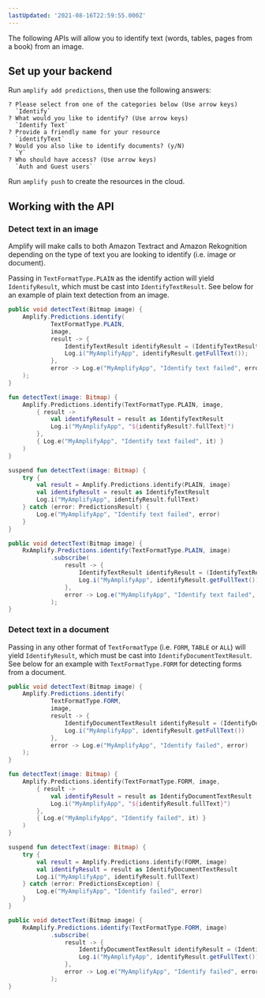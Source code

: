 ```yaml
---
lastUpdated: '2021-08-16T22:59:55.000Z'
---
```

The following APIs will allow you to identify text (words, tables, pages from a book) from an image.

## Set up your backend

Run `amplify add predictions`, then use the following answers:

```console
? Please select from one of the categories below (Use arrow keys)
  `Identify`
? What would you like to identify? (Use arrow keys)
  `Identify Text`
? Provide a friendly name for your resource
  `identifyText`
? Would you also like to identify documents? (y/N)
  `Y`
? Who should have access? (Use arrow keys)
  `Auth and Guest users`
```

Run `amplify push` to create the resources in the cloud.

## Working with the API

### Detect text in an image

Amplify will make calls to both Amazon Textract and Amazon Rekognition depending on the type of text you are looking to identify (i.e. image or document).

Passing in `TextFormatType.PLAIN` as the identify action will yield `IdentifyResult`, which must be cast into `IdentifyTextResult`. See below for an example of plain text detection from an image.

<BlockSwitcher>
<Block name="Java">

```java
public void detectText(Bitmap image) {
    Amplify.Predictions.identify(
            TextFormatType.PLAIN,
            image,
            result -> {
                IdentifyTextResult identifyResult = (IdentifyTextResult) result;
                Log.i("MyAmplifyApp", identifyResult.getFullText());
            },
            error -> Log.e("MyAmplifyApp", "Identify text failed", error)
    );
}
```

</Block>
<Block name="Kotlin - Callbacks">

```kotlin
fun detectText(image: Bitmap) {
    Amplify.Predictions.identify(TextFormatType.PLAIN, image,
        { result ->
            val identifyResult = result as IdentifyTextResult
            Log.i("MyAmplifyApp", "${identifyResult?.fullText}")
        },
        { Log.e("MyAmplifyApp", "Identify text failed", it) }
    )
}
```

</Block>
<Block name="Kotlin - Coroutines (Beta)">

```kotlin
suspend fun detectText(image: Bitmap) {
    try {
        val result = Amplify.Predictions.identify(PLAIN, image)
        val identifyResult = result as IdentifyTextResult
        Log.i("MyAmplifyApp", identifyResult.fullText)
    } catch (error: PredictionsResult) {
        Log.e("MyAmplifyApp", "Identify text failed", error)
    }
}
```

</Block>
<Block name="RxJava">

```java
public void detectText(Bitmap image) {
    RxAmplify.Predictions.identify(TextFormatType.PLAIN, image)
            .subscribe(
                result -> {
                    IdentifyTextResult identifyResult = (IdentifyTextResult) result;
                    Log.i("MyAmplifyApp", identifyResult.getFullText());
                },
                error -> Log.e("MyAmplifyApp", "Identify text failed", error)
            );
}
```

</Block>
</BlockSwitcher>

### Detect text in a document

Passing in any other format of `TextFormatType` (i.e. `FORM`, `TABLE` or `ALL`) will yield `IdentifyResult`, which must be cast into `IdentifyDocumentTextResult`. See below for an example with `TextFormatType.FORM` for detecting forms from a document.

<BlockSwitcher>
<Block name="Java">

```java
public void detectText(Bitmap image) {
    Amplify.Predictions.identify(
            TextFormatType.FORM,
            image,
            result -> {
                IdentifyDocumentTextResult identifyResult = (IdentifyDocumentTextResult) result;
                Log.i("MyAmplifyApp", identifyResult.getFullText())
            },
            error -> Log.e("MyAmplifyApp", "Identify failed", error)
    );
}
```

</Block>
<Block name="Kotlin - Callbacks">

```kotlin
fun detectText(image: Bitmap) {
    Amplify.Predictions.identify(TextFormatType.FORM, image,
        { result ->
            val identifyResult = result as IdentifyDocumentTextResult
            Log.i("MyAmplifyApp", "${identifyResult.fullText}")
        },
        { Log.e("MyAmplifyApp", "Identify failed", it) }
    )
}
```

</Block>
<Block name="Kotlin - Coroutines (Beta)">

```kotlin
suspend fun detectText(image: Bitmap) {
    try {
        val result = Amplify.Predictions.identify(FORM, image)
        val identifyResult = result as IdentifyDocumentTextResult
        Log.i("MyAmplifyApp", identifyResult.fullText)
    } catch (error: PredictionsException) {
        Log.e("MyAmplifyApp", "Identify failed", error)
    }
}
```

</Block>
<Block name="RxJava">

```java
public void detectText(Bitmap image) {
    RxAmplify.Predictions.identify(TextFormatType.FORM, image)
            .subscribe(
                result -> {
                    IdentifyDocumentTextResult identifyResult = (IdentifyDocumentTextResult) result;
                    Log.i("MyAmplifyApp", identifyResult.getFullText())
                },
                error -> Log.e("MyAmplifyApp", "Identify failed", error)
            );
}
```

</Block>
</BlockSwitcher>
